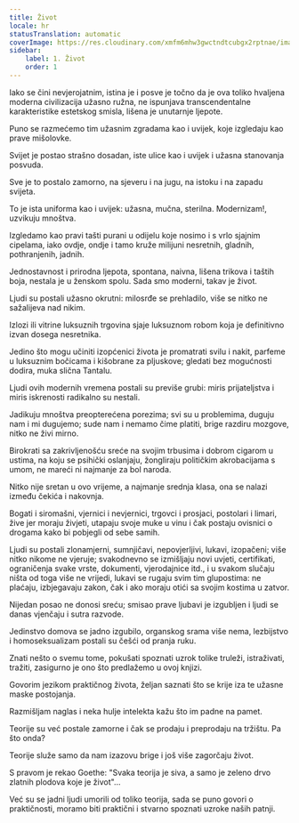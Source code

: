 ```yaml
---
title: Život
locale: hr
statusTranslation: automatic
coverImage: https://res.cloudinary.com/xmfm6mhw3gwctndtcubgx2rptnae/image/upload/v1741354419/small_cover_la_gran_rebelion_28716e29d2.webp
sidebar:
    label: 1. Život
    order: 1
---
```

Iako se čini nevjerojatnim, istina je i posve je točno da je ova toliko hvaljena moderna civilizacija užasno ružna, ne ispunjava transcendentalne karakteristike estetskog smisla, lišena je unutarnje ljepote.

Puno se razmećemo tim užasnim zgradama kao i uvijek, koje izgledaju kao prave mišolovke.

Svijet je postao strašno dosadan, iste ulice kao i uvijek i užasna stanovanja posvuda.

Sve je to postalo zamorno, na sjeveru i na jugu, na istoku i na zapadu svijeta.

To je ista uniforma kao i uvijek: užasna, mučna, sterilna. Modernizam!, uzvikuju mnoštva.

Izgledamo kao pravi tašti purani u odijelu koje nosimo i s vrlo sjajnim cipelama, iako ovdje, ondje i tamo kruže milijuni nesretnih, gladnih, pothranjenih, jadnih.

Jednostavnost i prirodna ljepota, spontana, naivna, lišena trikova i taštih boja, nestala je u ženskom spolu. Sada smo moderni, takav je život.

Ljudi su postali užasno okrutni: milosrđe se prehladilo, više se nitko ne sažalijeva nad nikim.

Izlozi ili vitrine luksuznih trgovina sjaje luksuznom robom koja je definitivno izvan dosega nesretnika.

Jedino što mogu učiniti izopćenici života je promatrati svilu i nakit, parfeme u luksuznim bočicama i kišobrane za pljuskove; gledati bez mogućnosti dodira, muka slična Tantalu.

Ljudi ovih modernih vremena postali su previše grubi: miris prijateljstva i miris iskrenosti radikalno su nestali.

Jadikuju mnoštva preopterećena porezima; svi su u problemima, duguju nam i mi dugujemo; sude nam i nemamo čime platiti, brige razdiru mozgove, nitko ne živi mirno.

Birokrati sa zakrivljenošću sreće na svojim trbusima i dobrom cigarom u ustima, na koju se psihički oslanjaju, žongliraju političkim akrobacijama s umom, ne mareći ni najmanje za bol naroda.

Nitko nije sretan u ovo vrijeme, a najmanje srednja klasa, ona se nalazi između čekića i nakovnja.

Bogati i siromašni, vjernici i nevjernici, trgovci i prosjaci, postolari i limari, žive jer moraju živjeti, utapaju svoje muke u vinu i čak postaju ovisnici o drogama kako bi pobjegli od sebe samih.

Ljudi su postali zlonamjerni, sumnjičavi, nepovjerljivi, lukavi, izopačeni; više nitko nikome ne vjeruje; svakodnevno se izmišljaju novi uvjeti, certifikati, ograničenja svake vrste, dokumenti, vjerodajnice itd., i u svakom slučaju ništa od toga više ne vrijedi, lukavi se rugaju svim tim glupostima: ne plaćaju, izbjegavaju zakon, čak i ako moraju otići sa svojim kostima u zatvor.

Nijedan posao ne donosi sreću; smisao prave ljubavi je izgubljen i ljudi se danas vjenčaju i sutra razvode.

Jedinstvo domova se jadno izgubilo, organskog srama više nema, lezbijstvo i homoseksualizam postali su češći od pranja ruku.

Znati nešto o svemu tome, pokušati spoznati uzrok tolike truleži, istraživati, tražiti, zasigurno je ono što predlažemo u ovoj knjizi.

Govorim jezikom praktičnog života, željan saznati što se krije iza te užasne maske postojanja.

Razmišljam naglas i neka hulje intelekta kažu što im padne na pamet.

Teorije su već postale zamorne i čak se prodaju i preprodaju na tržištu. Pa što onda?

Teorije služe samo da nam izazovu brige i još više zagorčaju život.

S pravom je rekao Goethe: "Svaka teorija je siva, a samo je zeleno drvo zlatnih plodova koje je život"...

Već su se jadni ljudi umorili od toliko teorija, sada se puno govori o praktičnosti, moramo biti praktični i stvarno spoznati uzroke naših patnji.

